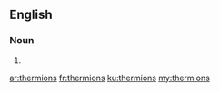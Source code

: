 ==English==

===Noun===
{{head|en|noun plural form}}

# {{plural of|thermion|lang=en}}

[[ar:thermions]]
[[fr:thermions]]
[[ku:thermions]]
[[my:thermions]]